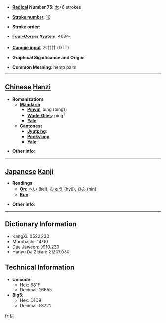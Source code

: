 * '''[[Wiktionary:Chinese radical index| Radical]] Number 75''': [[Wiktionary:Chinese radical index 木|木]]+6 strokes

* '''[[Wiktionary:Chinese total strokes index|Stroke number]]''': [[Wiktionary:Chinese total strokes index 10|10]]

* '''Stroke order''': 

* '''[[Wiktionary:Chinese four corner index|Four-Corner System]]''': 4894<sub>1</sub>

* '''[[Wiktionary:Chinese Cangjie index|Cangjie input]]''': 木廿廿 (DTT)

* '''Graphical Significance and Origin''': 

* '''Common Meaning''': hemp palm

----

== [[Chinese]] [[Hanzi]] ==

* '''Romanizations'''
** '''[[Mandarin]]'''
*** '''[[Pinyin]]''': bīng (bing1)
*** '''[[Wade-Giles]]''': ping<sup>1</sup>
*** '''[[Yale]]''': 
** '''[[Cantonese]]'''
*** '''[[Jyutping]]''':
*** '''[[Penkyamp]]''': 
*** '''[[Yale]]''': 

* '''Other info''': 

----

== [[Japanese]] [[Kanji]] ==

* '''Readings'''
** '''[[On]]''': [[へい]] (hei), [[ひゅう]] (hyū), [[ひん]] (hin)
** '''[[Kun]]''': 

* '''Other info''':  

----

== Dictionary Information ==

* KangXi: 0522.230
* Morobashi: 14710
* Dae Jaweon: 0910.230
* Hanyu Da Zidian: 21207.030

== Technical Information ==

* '''Unicode''':
** Hex: 681F
** Decimal: 26655
* '''Big5''':
** Hex: D1D9
** Decimal: 53721

[[fr:栟]]